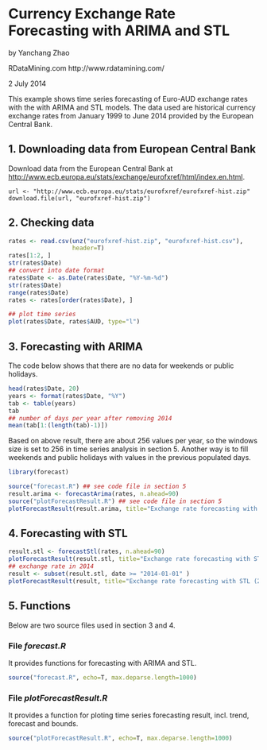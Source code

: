 Currency Exchange Rate Forecasting with ARIMA and STL
========================================================

by Yanchang Zhao

RDataMining.com http://www.rdatamining.com/

2 July 2014



This example shows time series forecasting of Euro-AUD exchange rates with the with ARIMA and STL models. The data used are historical currency exchange rates from January 1999 to June 2014 provided by the European Central Bank.

1. Downloading data from European Central Bank
-------------------------------

Download data from the European Central Bank at <http://www.ecb.europa.eu/stats/exchange/eurofxref/html/index.en.html>.
```
url <- "http://www.ecb.europa.eu/stats/eurofxref/eurofxref-hist.zip"
download.file(url, "eurofxref-hist.zip")
```


2. Checking data
-------------------------------

```{r}
rates <- read.csv(unz("eurofxref-hist.zip", "eurofxref-hist.csv"), 
                  header=T)
rates[1:2, ]
str(rates$Date)
## convert into date format
rates$Date <- as.Date(rates$Date, "%Y-%m-%d")
str(rates$Date)
range(rates$Date)
rates <- rates[order(rates$Date), ]
```


<!--
Fill missing data

```
start.date <- min(rates$Date)
end.date <- max(rates$Date)
dates <- setdiff(start.date : end.date, rates$Date)
rates <- rates[order(rates$Date), ]
```
-->


```{r}
## plot time series
plot(rates$Date, rates$AUD, type="l")
```


3. Forecasting with ARIMA
-------------------------------

The code below shows that there are no data for weekends or public holidays.
```{r}
head(rates$Date, 20)
years <- format(rates$Date, "%Y")
tab <- table(years)
tab
## number of days per year after removing 2014
mean(tab[1:(length(tab)-1)]) 
```
Based on above result, there are about 256 values per year, so the windows size is set to 256 in time series analysis in section 5. Another way is to fill weekends and public holidays with values in the previous populated days.


```{r, echo=F, warning=F, message=F}
library(forecast)
```

```{r}
source("forecast.R") ## see code file in section 5
result.arima <- forecastArima(rates, n.ahead=90)
source("plotForecastResult.R") ## see code file in section 5
plotForecastResult(result.arima, title="Exchange rate forecasting with ARIMA")
```


4. Forecasting with STL
-------------------------------

```{r}
result.stl <- forecastStl(rates, n.ahead=90)
plotForecastResult(result.stl, title="Exchange rate forecasting with STL")
## exchange rate in 2014
result <- subset(result.stl, date >= "2014-01-01" )
plotForecastResult(result, title="Exchange rate forecasting with STL (2014)")
```

5. Functions
-------------------------------
Below are two source files used in section 3 and 4.

### File *forecast.R*
It provides functions for forecasting with ARIMA and STL.
```{r, comment=NA, echo=F}
source("forecast.R", echo=T, max.deparse.length=1000)
```

### File *plotForecastResult.R*
It provides a function for ploting time series forecasting result, incl. trend, forecast and bounds.
```{r, comment=NA, echo=F}
source("plotForecastResult.R", echo=T, max.deparse.length=1000)
```
